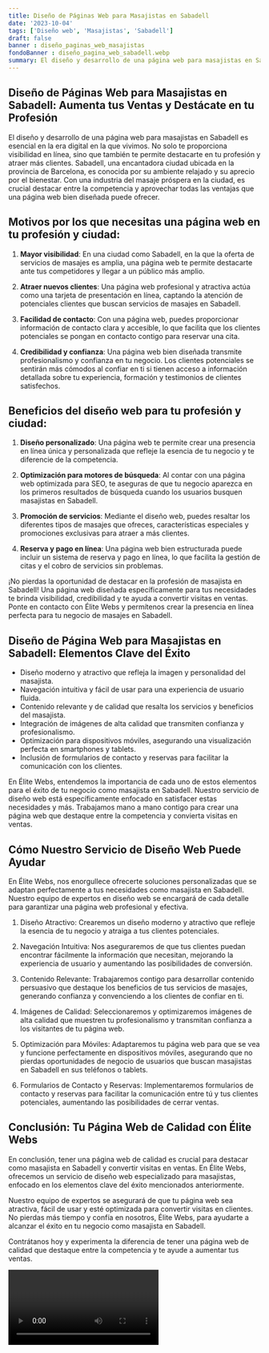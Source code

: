 ```yaml
---
title: Diseño de Páginas Web para Masajistas en Sabadell
date: '2023-10-04'
tags: ['Diseño web', 'Masajistas', 'Sabadell']
draft: false
banner : diseño_paginas_web_masajistas
fondoBanner : diseño_pagina_web_sabadell.webp
summary: El diseño y desarrollo de una página web para masajistas en Sabadell es esencial en la era digital en la que vivimos. No solo te proporciona visibilidad en línea, sino que también te permite destacarte en tu profesión y atraer más clientes. Sabadell, una encantadora ciudad ubicada en la provincia de Barcelona, ​​es conocida por su ambiente relajado y su aprecio por el bienestar. Con una industria del masaje próspera en la ciudad, es crucial destacar entre la competencia y aprovechar todas las ventajas que una página web bien diseñada puede ofrecer.
---
```


## Diseño de Páginas Web para Masajistas en Sabadell: Aumenta tus Ventas y Destácate en tu Profesión

El diseño y desarrollo de una página web para masajistas en Sabadell es esencial en la era digital en la que vivimos. No solo te proporciona visibilidad en línea, sino que también te permite destacarte en tu profesión y atraer más clientes. Sabadell, una encantadora ciudad ubicada en la provincia de Barcelona, ​​es conocida por su ambiente relajado y su aprecio por el bienestar. Con una industria del masaje próspera en la ciudad, es crucial destacar entre la competencia y aprovechar todas las ventajas que una página web bien diseñada puede ofrecer.

## Motivos por los que necesitas una página web en tu profesión y ciudad:

1. **Mayor visibilidad**: En una ciudad como Sabadell, en la que la oferta de servicios de masajes es amplia, una página web te permite destacarte ante tus competidores y llegar a un público más amplio.

2. **Atraer nuevos clientes**: Una página web profesional y atractiva actúa como una tarjeta de presentación en línea, captando la atención de potenciales clientes que buscan servicios de masajes en Sabadell.

3. **Facilidad de contacto**: Con una página web, puedes proporcionar información de contacto clara y accesible, lo que facilita que los clientes potenciales se pongan en contacto contigo para reservar una cita.

4. **Credibilidad y confianza**: Una página web bien diseñada transmite profesionalismo y confianza en tu negocio. Los clientes potenciales se sentirán más cómodos al confiar en ti si tienen acceso a información detallada sobre tu experiencia, formación y testimonios de clientes satisfechos.

## Beneficios del diseño web para tu profesión y ciudad:

1. **Diseño personalizado**: Una página web te permite crear una presencia en línea única y personalizada que refleje la esencia de tu negocio y te diferencie de la competencia.

2. **Optimización para motores de búsqueda**: Al contar con una página web optimizada para SEO, te aseguras de que tu negocio aparezca en los primeros resultados de búsqueda cuando los usuarios busquen masajistas en Sabadell.

3. **Promoción de servicios**: Mediante el diseño web, puedes resaltar los diferentes tipos de masajes que ofreces, características especiales y promociones exclusivas para atraer a más clientes.

4. **Reserva y pago en línea**: Una página web bien estructurada puede incluir un sistema de reserva y pago en línea, lo que facilita la gestión de citas y el cobro de servicios sin problemas.

¡No pierdas la oportunidad de destacar en la profesión de masajista en Sabadell! Una página web diseñada específicamente para tus necesidades te brinda visibilidad, credibilidad y te ayuda a convertir visitas en ventas. Ponte en contacto con Élite Webs y permítenos crear la presencia en línea perfecta para tu negocio de masajes en Sabadell.

<GifSeo />

<Cta />

## Diseño de Página Web para Masajistas en Sabadell: Elementos Clave del Éxito

- Diseño moderno y atractivo que refleja la imagen y personalidad del masajista.
- Navegación intuitiva y fácil de usar para una experiencia de usuario fluida.
- Contenido relevante y de calidad que resalta los servicios y beneficios del masajista.
- Integración de imágenes de alta calidad que transmiten confianza y profesionalismo.
- Optimización para dispositivos móviles, asegurando una visualización perfecta en smartphones y tablets.
- Inclusión de formularios de contacto y reservas para facilitar la comunicación con los clientes.

En Élite Webs, entendemos la importancia de cada uno de estos elementos para el éxito de tu negocio como masajista en Sabadell. Nuestro servicio de diseño web está específicamente enfocado en satisfacer estas necesidades y más. Trabajamos mano a mano contigo para crear una página web que destaque entre la competencia y convierta visitas en ventas.

## Cómo Nuestro Servicio de Diseño Web Puede Ayudar

En Élite Webs, nos enorgullece ofrecerte soluciones personalizadas que se adaptan perfectamente a tus necesidades como masajista en Sabadell. Nuestro equipo de expertos en diseño web se encargará de cada detalle para garantizar una página web profesional y efectiva.

1. Diseño Atractivo: Crearemos un diseño moderno y atractivo que refleje la esencia de tu negocio y atraiga a tus clientes potenciales.

2. Navegación Intuitiva: Nos aseguraremos de que tus clientes puedan encontrar fácilmente la información que necesitan, mejorando la experiencia de usuario y aumentando las posibilidades de conversión.

3. Contenido Relevante: Trabajaremos contigo para desarrollar contenido persuasivo que destaque los beneficios de tus servicios de masajes, generando confianza y convenciendo a los clientes de confiar en ti.

4. Imágenes de Calidad: Seleccionaremos y optimizaremos imágenes de alta calidad que muestren tu profesionalismo y transmitan confianza a los visitantes de tu página web.

5. Optimización para Móviles: Adaptaremos tu página web para que se vea y funcione perfectamente en dispositivos móviles, asegurando que no pierdas oportunidades de negocio de usuarios que buscan masajistas en Sabadell en sus teléfonos o tablets.

6. Formularios de Contacto y Reservas: Implementaremos formularios de contacto y reservas para facilitar la comunicación entre tú y tus clientes potenciales, aumentando las posibilidades de cerrar ventas.

## Conclusión: Tu Página Web de Calidad con Élite Webs

En conclusión, tener una página web de calidad es crucial para destacar como masajista en Sabadell y convertir visitas en ventas. En Élite Webs, ofrecemos un servicio de diseño web especializado para masajistas, enfocado en los elementos clave del éxito mencionados anteriormente.

Nuestro equipo de expertos se asegurará de que tu página web sea atractiva, fácil de usar y esté optimizada para convertir visitas en clientes. No pierdas más tiempo y confía en nosotros, Élite Webs, para ayudarte a alcanzar el éxito en tu negocio como masajista en Sabadell.

Contrátanos hoy y experimenta la diferencia de tener una página web de calidad que destaque entre la competencia y te ayude a aumentar tus ventas.

<Video />

<CtaBot job='Masajistas' city='Sabadell'/>

<Gmaps query='Sabadell+españa+maps' />